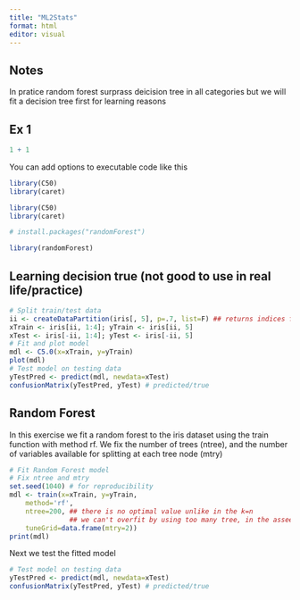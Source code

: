 ```yaml
---
title: "ML2Stats"
format: html
editor: visual
---
```


## Notes

In pratice random forest surprass deicision tree in all categories but we will fit a decision tree first for learning reasons


## Ex 1
```r
1 + 1
```

You can add options to executable code like this

```r
library(C50)
library(caret)

```


```r
library(C50)
library(caret)

# install.packages("randomForest")

library(randomForest)

```

## Learning decision true (not good to use in real life/practice)

```r
# Split train/test data
ii <- createDataPartition(iris[, 5], p=.7, list=F) ## returns indices for train data
xTrain <- iris[ii, 1:4]; yTrain <- iris[ii, 5]
xTest <- iris[-ii, 1:4]; yTest <- iris[-ii, 5]
# Fit and plot model
mdl <- C5.0(x=xTrain, y=yTrain)
plot(mdl)
# Test model on testing data
yTestPred <- predict(mdl, newdata=xTest)
confusionMatrix(yTestPred, yTest) # predicted/true

```

## Random Forest

In this exercise we fit a random forest to the iris dataset using the train function with method rf. We fix
the number of trees (ntree), and the number of variables available for splitting at each tree node (mtry)
  
```r
# Fit Random Forest model
# Fix ntree and mtry
set.seed(1040) # for reproducibility
mdl <- train(x=xTrain, y=yTrain,
    method='rf',
    ntree=200, ## there is no optimal value unlike in the k=n 
               ## we can't overfit by using too many tree, in the asseessment if we use 200 dorka will be happy
    tuneGrid=data.frame(mtry=2))
print(mdl)

```
Next we test the fitted model
  
```r
# Test model on testing data
yTestPred <- predict(mdl, newdata=xTest)
confusionMatrix(yTestPred, yTest) # predicted/true

```
  
```r


```
  
```r


```
  
```r


```
  
```r


```